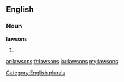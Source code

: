 ==English==

===Noun===
'''lawsons'''

# {{plural of|lawson}}

[[Category:English plurals]]

[[ar:lawsons]]
[[fr:lawsons]]
[[ku:lawsons]]
[[my:lawsons]]